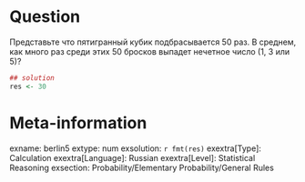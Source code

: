 Question
========

Представьте что пятигранный кубик подбрасывается 50 раз. 
В среднем, как много раз среди этих 50 бросков выпадет нечетное число (1, 3 или 5)?

```r
## solution
res <- 30
```

Meta-information
================
exname: berlin5
extype: num
exsolution: `r fmt(res)`
exextra[Type]: Calculation
exextra[Language]: Russian
exextra[Level]: Statistical Reasoning
exsection: Probability/Elementary Probability/General Rules
